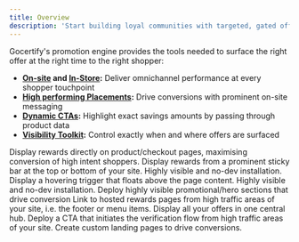 ```yaml
---
title: Overview
description: 'Start building loyal communities with targeted, gated offers.'
---
```


Gocertify's promotion engine provides the tools needed to surface the right offer at the right time to the right shopper:
- **[On-site](/section/promoteOffers/on-site-placements) and [In-Store](/section/promoteOffers/inStore):** Deliver omnichannel performance at every shopper touchpoint
- **[High performing Placements](/section/promoteOffers/on-site-placements):** Drive conversions with prominent on-site messaging
- **[Dynamic CTAs](/section/promoteOffers/dynamicText):** Highlight exact savings amounts by passing through product data
- **[Visibility Toolkit](/section/promoteOffers/osmVisibility):** Control exactly when and where offers are surfaced



<CardGroup cols={3}>
  <Card title="In-line" href="/section/promoteOffers/inlinePlacementOSM" img="/images/osm/OSM-inline.png">
    Display rewards directly on product/checkout pages, maximising conversion of high intent shoppers.
  </Card>
  <Card title="Sticky Bar" href="/section/promoteOffers/stickyBarOSM" img="/images/osm/OSM-stickyBar.png">
    Display rewards from a prominent sticky bar at the top or bottom of your site. Highly visible and no-dev installation.
  </Card>
  <Card title="Floating Button" href="/section/promoteOffers/floatingButtonOSM" img="/images/osm/OSM-floating.png">
    Display a hovering trigger that floats above the page content. Highly visible and no-dev installation.
  </Card>
  <Card title="Hero Section" href="/section/promoteOffers/linking-to-offers" img="/images/osm/OSM-PromotionalSection.png">
     Deploy highly visible promotional/hero sections that drive conversion
  </Card>
  <Card title="Link to offer" href="/section/promoteOffers/linking-to-offers" img="/images/osm/OSM-footerLink.png">
    Link to hosted rewards pages from high traffic areas of your site, i.e. the footer or menu items.
  </Card>
  <Card title="OfferHub" href="/section/promoteOffers/offerHub" img="/images/campaigns/exampleCampaigns.png">
    Display all your offers in one central hub.
  </Card>
  <Card title="Popup" href="/section/promoteOffers/popups" img="/images/osm/OSM-popUp.png">
     Deploy a CTA that initiates the verification flow from high traffic areas of your site.
  </Card>
  <Card title="Landing Page" href="/section/promoteOffers/landingPages" img="/images/other/landingPage.png">
    Create custom landing pages to drive conversions.
  </Card>
</CardGroup>